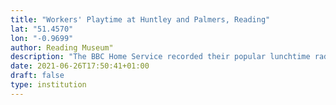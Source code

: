 ```yaml
---
title: "Workers' Playtime at Huntley and Palmers, Reading"
lat: "51.4570"
lon: "-0.9699"
author: Reading Museum"
description: "The BBC Home Service recorded their popular lunchtime radio variety programme 'Workers' Playtime' at Huntley and Palmers canteen on King's Road in Reading on the 26 October 1949. Felix Medelssohn and his Hawaiian Serenades performed. This photograph was published in the Berkshire Chronicle on 28 October 1949."
date: 2021-06-26T17:50:41+01:00
draft: false
type: institution
---
```

